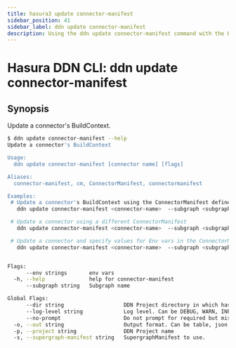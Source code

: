 ```yaml
---
title: hasura3 update connector-manifest
sidebar_position: 41
sidebar_label: ddn update connector-manifest
description: Using the ddn update connector-manifest command with the Hasura CLI
---
```


# Hasura DDN CLI: ddn update connector-manifest 

## Synopsis
Update a connector's BuildContext.

```bash
$ ddn update connector-manifest --help
Update a connector's BuildContext

Usage:
  ddn update connector-manifest [connector name] [flags]

Aliases:
  connector-manifest, cm, ConnectorManifest, connectormanifest

Examples:
 # Update a connector's BuildContext using the ConnectorManifest defined in SupergraphManifest
   ddn update connector-manifest <connector-name>  --subgraph <subgraph-name>

 # Update a connector using a different ConnectorManifest
   ddn update connector-manifest <connector-name>  --subgraph <subgraph-name> --connector-manifest <connector-manifest.hml>

 # Update a connector and specify values for Env vars in the ConnectorManifest
   ddn update connector-manifest <connector-name>  --subgraph <subgraph-name> -e ENV_KEY_1=env-value-1 -e ENV_KEY_2=env-value-2


Flags:
      --env strings       env vars
  -h, --help              help for connector-manifest
      --subgraph string   Subgraph name

Global Flags:
      --dir string                   DDN Project directory in which hasura.yaml is present (default ".")
      --log-level string             Log level. Can be DEBUG, WARN, INFO, ERROR, or FATAL. (default "INFO")
      --no-prompt                    Do not prompt for required but missing flags
  -o, --out string                   Output format. Can be table, json or yaml. (default "table")
  -p, --project string               DDN Project name
  -s, --supergraph-manifest string   SupergraphManifest to use.
```

